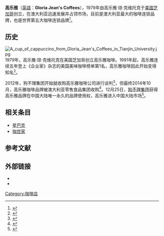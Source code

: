 {{expand|time=2016-08-21T00:16:45+00:00}}
{{Infobox company
| name = 高乐雅咖啡
| logo = 
| foundation = 1979年于美国洛杉矶
| founder = 高乐雅·琼·克维托克 
| location = 
| locations = 42个国家开设1000余家门店
| products = 饮品、快餐
| owner = 澳大利亚零售食品集团
| key_people =
| homepage ={{url|www.gloriajeanscoffees.com}}
}}
'''高乐雅'''（[[英語|英語]]：'''Gloria Jean's Coffees'''），1979年由高乐雅·琼·克维托克于[[美国|美国]][[芝加哥|芝加哥]]创立，在澳大利亚迅速发展并占领市场，目前是澳大利亚最大的咖啡连锁品牌，也是世界第五大咖啡连锁品牌<ref>{{cite news|author1=张道正|title=澳洲咖啡巨头高乐雅抢滩天津 狗不理进军咖啡市场|url=http://www.chinanews.com/cj/2015/05-09/7264532.shtml|accessdate=2016-08-21|agency=中新社|publisher=中国新闻网|date=2015-05-09|archive-date=2019-06-09|archive-url=https://web.archive.org/web/20190609030414/http://www.chinanews.com/cj/2015/05-09/7264532.shtml|dead-url=no}}</ref>。

== 历史 ==
[[File:A_cup_of_cappuccino_from_Gloria_Jean's_Coffees_in_Tianjin_University.jpg|thumb]]
1979年，高乐雅·琼·克维托克在美国芝加哥创立高乐雅咖啡。1991年起，高乐雅连续五年登上《企业家》杂志的美国美味咖啡榜单第1名，高乐雅咖啡因此开始变得知名<ref>{{cite journal|title=Gloria Jean咖啡 透露成功的秘方|journal=连锁与特许|date=2007-11-25}}</ref>。

2012年，狗不理集团开始就收购高乐雅咖啡公司进行谈判<ref>{{cite news|author1=孙瑞丽|title=狗不理“尝”咖啡 收购结果打折扣|accessdate=2016-08-21|agency=新金融观察|publisher=新金融观察|date=2015-01-25}}</ref>，但最终2014年10月，高乐雅咖啡品牌被澳大利亚零售食品集团收购<ref>{{cite web |url=http://www.smh.com.au/business/retail/retail-food-group-acquires-gloria-jeans-to-create-monster-coffee-company-20141024-11b7c6.html |title=Retail Food Group acquires Gloria Jean's to create monster coffee company |publisher=Sydney Morning Herald |date=2014-10-24 |accessdate=2016-08-21 |archive-date=2017-12-02 |archive-url=https://web.archive.org/web/20171202165458/http://www.smh.com.au/business/retail/retail-food-group-acquires-gloria-jeans-to-create-monster-coffee-company-20141024-11b7c6.html |dead-url=no }}</ref>。12月25日，[[狗不理|狗不理集团]]获得高乐雅品牌在中国大陆唯一永久的品牌使用权，高乐雅进入中国大陆市场<ref>{{cite news|author1=孟兴|title=狗不理成功收购高乐雅咖啡|url=http://news.hexun.com/2015-01-22/172630988.html|accessdate=2016-08-21|agency=天津日报|date=2015-01-22|archive-url=https://web.archive.org/web/20160923141149/http://news.hexun.com/2015-01-22/172630988.html|archive-date=2016-09-23|dead-url=yes}}</ref>。

== 相关条目 ==
*[[星巴克|星巴克]]
*[[咖世家|咖世家]]

==参考文献==
{{reflist}}

== 外部链接 ==
* {{official}}{{en}}
* {{weibo|5329255703}}
{{美國連鎖快餐店}}

[[Category:咖啡店|Category:咖啡店]]